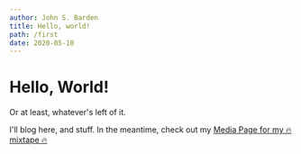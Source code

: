 ```yaml
---
author: John S. Barden
title: Hello, world!
path: /first
date: 2020-05-10
---
```


# Hello, World!

Or at least, whatever's left of it.

I'll blog here, and stuff.  In the meantime, check out my [Media Page for my 🔥 mixtape 🔥](/Media)